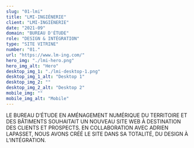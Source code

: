 ```yaml
---
slug: "01-lmi"
title: "LMI-INGIÉNERIE"
client: "LMI-INGIÉNERIE"
date: "2021-09"
domain: "BUREAU D'ÉTUDE"
role: "DESIGN & INTÉGRATION"
type: "SITE VITRINE"
number: "01."
url: "https://www.lm-ing.com/"
hero_img: "./lmi-hero.png"
hero_img_alt: "Hero"
desktop_img_1: "./lmi-desktop-1.png"
desktop_img_1_alt: "Desktop 1"
desktop_img_2: ""
desktop_img_2_alt: "Desktop 2"
mobile_img: ""
mobile_img_alt: "Mobile"
---
```


LE BUREAU D’ÉTUDE EN AMÉNAGEMENT NUMÉRIQUE DU TERRITOIRE ET DES BÂTIMENTS SOUHAITAIT UN NOUVEAU SITE WEB À DESTINATION DES CLIENTS ET PROSPECTS. EN COLLABORATION AVEC ADRIEN LAPASSET, NOUS AVONS CRÉÉ LE SITE DANS SA TOTALITÉ, DU DESIGN À L’INTÉGRATION.
